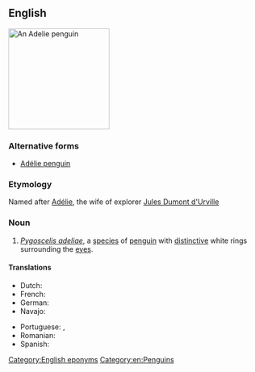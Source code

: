 {{also|Adélie penguin}}
==English==
{{wikipedia}}
[[Image:Adelie Penguin.jpg|200px|thumb|right|An Adelie penguin]]
{{wikispecies|Pygoscelis adeliae}}

===Alternative forms===
* [[Adélie penguin]]

===Etymology===
Named after [[Adélie]], the wife of explorer [[w:Jules Dumont d'Urville|Jules Dumont d'Urville]]

===Noun===
{{en-noun}}

# ''[[Pygoscelis adeliae]]'', a [[species]] of [[penguin]] with [[distinctive]] white rings surrounding the [[eye]]s.

====Translations====
{{trans-top|Pygoscelis adeliae}}
* Dutch: {{t|nl|adéliepinguïn|m}}
* French: {{t+|fr|manchot Adélie|m}}
* German: {{t+|de|Adeliepinguin|m}}
* Navajo: {{t|nv|tsídii naʼałkʼaiʼí bikeeʼ dinilchíʼígíí}}
{{trans-mid}}
* Portuguese: {{t|pt|pinguim-de-adélia|m}}, {{t|pt|pinguim-adélia|m}}
* Romanian: {{t|ro|pinguinul Adelie|m}}
* Spanish: {{t|es|pingüino adelia|m}}
{{trans-bottom}}

[[Category:English eponyms]]
[[Category:en:Penguins]]